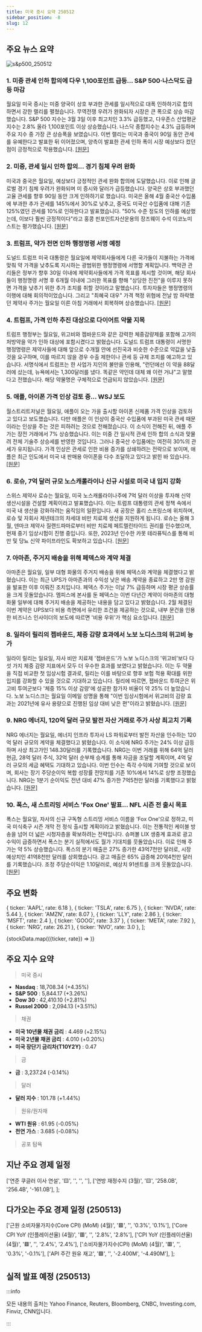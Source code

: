 ```yaml
---
title: 미국 증시 요약 250512
sidebar_position: -8
slug: 12
---
```


## 주요 뉴스 요약

![s&p500_250512](/map/250512.png)

### 1. **미중 관세 인하 합의에 다우 1,100포인트 급등... S&P 500·나스닥도 급등 마감**

월요일 미국 증시는 미중 양국이 상호 부과한 관세를 일시적으로 대폭 인하하기로 합의하면서 강한 랠리를 펼쳤습니다. 무역전쟁 우려가 완화되자 시장은 큰 폭으로 상승 마감했습니다. S&P 500 지수는 3월 3일 이후 최고치인 3.3% 급등했고, 다우존스 산업평균지수는 2.8% 올라 1,100포인트 이상 상승했습니다. 나스닥 종합지수는 4.3% 급등하며 주요 지수 중 가장 큰 상승폭을 보였습니다. 이번 랠리는 미국과 중국이 90일 동안 관세를 유예한다고 발표한 뒤 이어졌으며, 양측이 발표한 관세 인하 폭이 시장 예상보다 컸던 점이 긍정적으로 작용했습니다. [[원문]](https://finance.yahoo.com/news/live/stock-market-today-dow-jumps-1100-points-sp-500-and-nasdaq-surge-after-us-china-tariff-rollback-triggers-buying-spree-200036073.html)

### 2. **미중, 관세 일시 인하 합의... 경기 침체 우려 완화**

미국과 중국은 월요일, 예상보다 긍정적인 관세 완화 합의에 도달했습니다. 이로 인해 글로벌 경기 침체 우려가 완화되며 미 증시와 달러가 급등했습니다. 양국은 상호 부과했던 고율 관세를 향후 90일 동안 크게 인하하기로 했습니다. 미국은 올해 4월 중국산 수입품에 부과한 추가 관세를 145%에서 30%로 낮추고, 중국도 미국산 수입품에 대해 기존 125%였던 관세를 10%로 인하한다고 발표했습니다. "50% 수준 정도의 인하를 예상했는데, 이보다 훨씬 긍정적이다"라고 홍콩 핀포인트자산운용의 장즈웨이 수석 이코노미스트는 평가했습니다. [[원문]](https://www.reuters.com/world/china/us-china-reach-deal-slash-tariffs-officials-say-2025-05-12/)

### 3. **트럼프, 약가 전면 인하 행정명령 서명 예정**

도널드 트럼프 미국 대통령은 월요일에 제약회사들에게 다른 국가들이 지불하는 가격에 맞춰 약 가격을 낮추도록 지시하는 광범위한 행정명령에 서명할 계획입니다. 백악관 관리들은 정부가 향후 30일 이내에 제약회사들에게 가격 목표를 제시할 것이며, 해당 회사들이 행정명령 서명 후 6개월 이내에 그러한 목표를 향해 "상당한 진전"을 이루지 못하면 가격을 낮추기 위한 추가 조치를 취할 것이라고 말했습니다. 투자자들은 행정명령의 이행에 대해 회의적이었습니다. 그리고 "최혜국 대우" 가격 책정 위협에 전날 밤 하락했던 제약사 주가는 월요일 이른 아침 거래에서 회복하며 상승했습니다. [[원문]](https://www.reuters.com/business/healthcare-pharmaceuticals/trump-says-he-will-cut-drug-prices-by-59-2025-05-12/)

### 4. **트럼프, 가격 인하 추진 대상으로 다이어트 약물 지목**

트럼프 행정부는 월요일, 위고비와 젭바운드와 같은 강력한 체중감량제를 포함해 고가의 처방약을 약가 인하 대상에 포함시켰다고 밝혔습니다. 도널드 트럼프 대통령이 서명한 행정명령은 제약사들에 대해 앞으로 수개월 안에 선진국과 비슷한 수준으로 약값을 낮출 것을 요구하며, 이를 따르지 않을 경우 수출 제한이나 관세 등 규제 조치를 예고하고 있습니다. 서명식에서 트럼프는 한 사업가 지인의 불만을 인용해, "런던에선 이 약을 88달러에 샀는데, 뉴욕에서는 1,300달러를 냈다. 똑같은 약인데 대체 왜 이런 거냐"고 말했다고 전했습니다. 해당 약물명은 구체적으로 언급되지 않았습니다. [[원문]](https://www.reuters.com/business/healthcare-pharmaceuticals/trump-calls-out-weight-loss-drugs-target-price-cut-push-2025-05-12/)

### 5. **애플, 아이폰 가격 인상 검토 중... WSJ 보도**

월스트리트저널은 월요일, 애플이 오는 가을 출시할 아이폰 신제품 가격 인상을 검토하고 있다고 보도했습니다. 다만 애플은 이 인상이 중국산 수입품에 부과된 미국 관세 때문이라는 인상을 주는 것은 피하려는 것으로 전해졌습니다. 이 소식이 전해진 뒤, 애플 주가는 장전 거래에서 7% 상승했습니다. 이는 미중 간 일시적 관세 인하 합의 소식과 맞물려 전체 기술주 상승세를 반영한 것입니다. 그러나 중국산 수입품에는 여전히 30%의 관세가 유지됩니다. 가격 인상은 관세로 인한 비용 증가를 상쇄하려는 전략으로 보이며, 애플은 최근 인도에서 미국 내 판매용 아이폰을 다수 조달하고 있다고 밝힌 바 있습니다. [[원문]](https://www.reuters.com/business/apple-considers-raising-iphone-prices-wsj-reports-2025-05-12/)

### 6. **로슈, 7억 달러 규모 노스캐롤라이나 신규 시설로 미국 내 입지 강화**

스위스 제약사 로슈는 월요일, 미국 노스캐롤라이나주에 7억 달러 이상을 투자해 신약 생산시설을 건설할 계획이라고 발표했습니다. 이는 트럼프 대통령의 관세 정책 속에서 미국 내 생산을 강화하려는 움직임의 일환입니다. 새 공장은 홀리 스프링스에 위치하며, 로슈 및 자회사 제넨테크의 차세대 비만 치료제 생산을 지원하게 됩니다. 로슈는 올해 3월, 덴마크 제약사 질랜드파마로부터 비만 치료제 페트렐린타이드 권리를 인수했으며, 현재 중기 임상시험이 진행 중입니다. 또한, 2023년 인수한 카못 테라퓨틱스를 통해 비만 및 당뇨 신약 파이프라인도 확보하고 있습니다. [[원문]](https://www.reuters.com/business/healthcare-pharmaceuticals/roche-invest-700-million-new-drug-manufacturing-facility-north-carolina-2025-05-12/)

### 7. **아마존, 주거지 배송을 위해 페덱스와 계약 체결**

아마존은 월요일, 일부 대형 화물의 주거지 배송을 위해 페덱스와 계약을 체결했다고 밝혔습니다. 이는 최근 UPS가 아마존과의 수익성 낮은 배송 계약을 종료하고 2만 명 감원을 발표한 이후 이뤄진 조치입니다. 페덱스 주가는 이날 7% 급등하며 시장 평균 상승률을 크게 웃돌았습니다. 멤피스에 본사를 둔 페덱스는 이번 다년간 계약이 아마존의 대형 화물 일부에 대해 주거지 배송을 제공하는 내용을 담고 있다고 밝혔습니다. 2월 체결된 이번 계약은 UPS보다 비용 측면에서 유리한 조건을 제공하는 것으로, 내부 문건을 인용한 비즈니스 인사이더의 보도에 따르면 '비용 우위'가 핵심 요소입니다. [[원문]](https://www.reuters.com/business/retail-consumer/amazon-strikes-new-partnership-with-fedex-after-ups-pullback-business-insider-2025-05-12/)

### 8. **일라이 릴리의 젭바운드, 체중 감량 효과에서 노보 노디스크의 위고비 능가**

일라이 릴리는 일요일, 자사 비만 치료제 '젭바운드'가 노보 노디스크의 '위고비'보다 다섯 가지 체중 감량 지표에서 모두 더 우수한 효과를 보였다고 밝혔습니다. 이는 두 약물을 직접 비교한 첫 임상시험 결과로, 릴리는 이를 바탕으로 향후 보험 적용 확대를 위한 입지를 강화할 수 있을 것으로 기대하고 있습니다. 릴리에 따르면, 젭바운드 투여군은 위고비 투여군보다 '체중 15% 이상 감량'에 성공한 참가자 비율이 약 25% 더 높았습니다. 노보 노디스크는 월요일 이메일 성명을 통해 "이번 임상시험에서 위고비의 감량 효과는 2021년에 유사 용량으로 진행된 임상 대비 낮은 편"이라고 밝혔습니다. [[원문]](https://www.reuters.com/sustainability/boards-policy-regulation/eli-lillys-zepbound-outperforms-novo-nordisks-wegovy-weight-loss-trial-2025-05-11/)

### 9. **NRG 에너지, 120억 달러 규모 발전 자산 거래로 주가 사상 최고치 기록**

NRG 에너지는 월요일, 에너지 인프라 투자사 LS 파워로부터 발전 자산을 인수하는 120억 달러 규모의 계약을 체결했다고 밝혔습니다. 이 소식에 NRG 주가는 24% 이상 급등하며 사상 최고가인 148.30달러를 기록했습니다. NRG는 이번 거래를 위해 64억 달러 현금, 28억 달러 주식, 32억 달러 순부채 승계를 통해 자금을 조달할 계획이며, 4억 달러 규모의 세금 혜택도 기대하고 있습니다. 이번 인수는 즉각 수익에 기여할 것으로 보이며, 회사는 장기 주당순이익 복합 성장률 전망치를 기존 10%에서 14%로 상향 조정했습니다. NRG는 1분기 순이익도 전년 대비 47% 증가한 7억5천만 달러를 기록했다고 밝혔습니다. [[원문]](https://www.reuters.com/business/energy/nrg-energy-buy-power-generation-assets-ls-power-12-billion-deal-2025-05-12/)

### 10. **폭스, 새 스트리밍 서비스 'Fox One' 발표... NFL 시즌 전 출시 목표**

폭스는 월요일, 자사의 신규 구독형 스트리밍 서비스 이름을 'Fox One'으로 정하고, 미국 미식축구 시즌 개막 전 정식 출시할 계획이라고 밝혔습니다. 이는 전통적인 케이블 방송을 넘어 더 넓은 시청자층을 확보하려는 전략입니다. 슈퍼볼 LIX 생중계 효과로 광고 수익이 급증하면서 폭스는 분기 실적에서도 월가 기대치를 웃돌았습니다. 이로 인해 주가는 약 5% 상승했습니다. 폭스의 분기 매출은 27% 증가한 43억7천만 달러로, 시장 예상치인 41억8천만 달러를 상회했습니다. 광고 매출은 65% 급증해 20억4천만 달러를 기록했습니다. 조정 주당순이익은 1.10달러로, 예상치 91센트를 크게 웃돌았습니다. [[원문]](https://www.reuters.com/business/media-telecom/fox-reports-upbeat-third-quarter-revenue-2025-05-12/)

## 주요 변화

  { ticker: 'AAPL', rate: 6.18 },
  { ticker: 'TSLA', rate: 6.75 },
  { ticker: 'NVDA', rate: 5.44 },
  { ticker: 'AMZN', rate: 8.07 },
  { ticker: 'LLY', rate: 2.86 },
  { ticker: 'MSFT', rate: 2.4 },
  { ticker: 'GOOG', rate: 3.37 },
  { ticker: 'META', rate: 7.92 },
  { ticker: 'NRG', rate: 26.21 },
  { ticker: 'NVO', rate: 3.0 },
];

{stockData.map(({ticker, rate}) => <StockCardMini key={ticker} ticker={ticker} rate={rate}></StockCardMini>)}

## 주요 지수 요약

> 미국 증시

- **Nasdaq** : 18,708.34 (+4.35%)
- **S&P 500** : 5,844.17 (+3.26%)
- **Dow 30** : 42,410.10 (+2.81%)
- **Russel 2000** : 2,094.13 (+3.51%)

> 채권

- **미국 10년물 채권 금리** : 4.469 (+2.15%)
- **미국 2년물 채권 금리** : 4.010 (+0.20%)
- **미국 장단기 금리차(T10Y2Y)** : 0.47

> 금

- **금** : 3,237.24 (-0.14%)

> 달러

- **달러 지수** : 101.78 (+1.44%)

> 원유/원자재

- **WTI 원유** : 61.95 (-0.05%)
- **천연 가스** : 3.685 (-0.08%)

> 공포 탐욕

<FearAndGreed fearAndGreedIndex={66} vix={18.4} vixRate={-15.98} />

## 지난 주요 경제 일정

  ['연준 쿠글러 이사 연설', '🟨', '', '', ''],
  ['연방 재정수지 (3월)', '🟨', '258.0B', '256.4B', '-161.0B'],
];

<EconomicCalendar data={eventsData} />

## 다가오는 주요 경제 일정 (250513)

  ['근원 소비자물가지수(Core CPI) (MoM) (4월)', '🟥', '', '0.3%', '0.1%'],
  ['Core CPI YoY (인플레이션율) (4월)', '🟥', '', '2.8%', '2.8%'],
  ['CPI YoY (인플레이션율)(4월)', '🟥', '', '2.4%', '2.4%'],
  ['소비자물가지수(CPI) (MoM) (4월)', '🟥', '', '0.3%', '-0.1%'],
  ['API 주간 원유 재고', '🟩', '', '-2.400M', '-4.490M'],
];

<EconomicCalendar data={nextEventsData} />

## 실적 발표 예정 (250513)



<EarningsBoard stocksBMO={stocksBMO} stocksAMC={stocksAMC} />

:::info

모든 내용의 출처는 Yahoo Finance, Reuters, Bloomberg, CNBC, Investing.com, Finviz, CNN입니다.

:::
